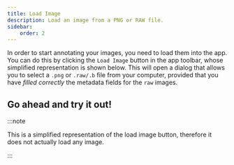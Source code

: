 ```yaml
---
title: Load Image
description: Load an image from a PNG or RAW file.
sidebar:
    order: 2
---
```


In order to start annotating your images, you need to load them into the app. 
You can do this by clicking the `Load Image` button in the app toolbar, whose 
simplified representation is shown below. This will open a dialog that allows
you to select a `.png` or `.raw/.b` file from your computer, provided that you have 
*filled correctly* the metadata fields for the `raw` images. 

## Go ahead and try it out!



<LoadImage />

:::note

This is a simplified representation of the load image button, therefore it does not
actually load any image.

:::
